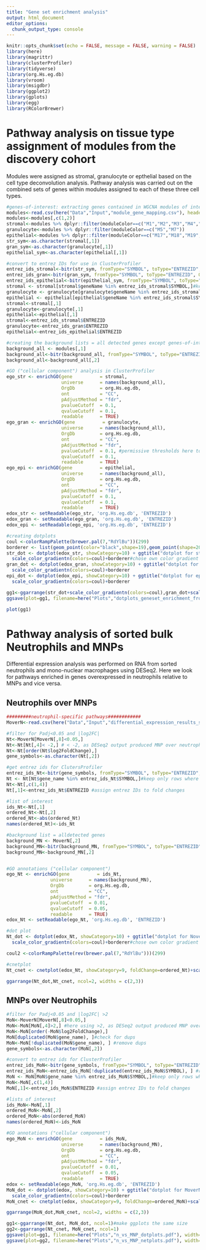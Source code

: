 ```yaml
---
title: "Gene set enrichment analysis"
output: html_document
editor_options: 
  chunk_output_type: console
---
```


```r
knitr::opts_chunk$set(echo = FALSE, message = FALSE, warning = FALSE)
library(here)
library(magrittr)
library(clusterProfiler)
library(tidyverse)
library(org.Hs.eg.db)
library(vroom)
library(msigdbr)
library(ggplot2)
library(gplots)
library(egg)
library(RColorBrewer)
```

# Pathway analysis on tissue type assignment of modules from the discovery cohort

Modules were assigned as stromal, granulocyte or epthelial based on the cell type deconvolution analysis.
Pathway analysis was carried out on the combined sets of genes within modules assigned to each of these three cell types.

```r
#genes-of-interest: extracting genes contained in WGCNA modules of interest
modules<-read.csv(here("Data","Input","module_gene_mapping.csv"), header = TRUE, row.names=1) #read in genes-to-module assignments
modules<-modules[,c(1,2)]
stromal<-modules %>% dplyr::filter(moduleColor==c("M1","M2","M3","M4","M9","M10"))
granulocyte<-modules %>% dplyr::filter(moduleColor==c("M5","M7"))
epithelial<-modules %>% dplyr::filter(moduleColor==c("M17","M18","M19","M20","M21","M22","M23","M24"))
str_sym<-as.character(stromal[,1])
gran_sym<-as.character(granulocyte[,1])
epithelial_sym<-as.character(epithelial[,1])

#convert to entrez IDs for use in ClusterProfiler
entrez_ids_stromal<-bitr(str_sym, fromType="SYMBOL", toType="ENTREZID", OrgDb="org.Hs.eg.db")
entrez_ids_gran<-bitr(gran_sym, fromType="SYMBOL", toType="ENTREZID", OrgDb="org.Hs.eg.db")
entrez_ids_epithelial<-bitr(epithelial_sym, fromType="SYMBOL", toType="ENTREZID", OrgDb="org.Hs.eg.db")
stromal <- stromal[stromal$geneName %in% entrez_ids_stromal$SYMBOL,]#keep only rows where entrezID was found
granulocyte <- granulocyte[granulocyte$geneName %in% entrez_ids_stromal$SYMBOL,]#keep only rows where entrezID was found
epithelial <- epithelial[epithelial$geneName %in% entrez_ids_stromal$SYMBOL,]#keep only rows where entrezID was found
stromal<-stromal[,1]
granulocyte<-granulocyte[,1]
epithelial<-epithelial[,1]
stromal<-entrez_ids_stromal$ENTREZID
granulocyte<-entrez_ids_gran$ENTREZID
epithelial<-entrez_ids_epithelial$ENTREZID

#creating the background lists = all detected genes except genes-of-interest
background_all <- modules[,1]
background_all<-bitr(background_all, fromType="SYMBOL", toType="ENTREZID", OrgDb="org.Hs.eg.db")
background_all<-background_all[,2]

#GO ("cellular component") analysis in ClusterProfiler
ego_str <- enrichGO(gene          = stromal,
                    universe      = names(background_all),
                    OrgDb         = org.Hs.eg.db,
                    ont           = "CC",
                    pAdjustMethod = "fdr",
                    pvalueCutoff  = 0.1,
                    qvalueCutoff  = 0.1,
                    readable      = TRUE)
ego_gran <- enrichGO(gene          = granulocyte,
                    universe      = names(background_all),
                    OrgDb         = org.Hs.eg.db,
                    ont           = "CC",
                    pAdjustMethod = "fdr",
                    pvalueCutoff  = 0.1, #permissive thresholds here to just get a picture of the top pathways
                    qvalueCutoff  = 0.1,
                    readable      = TRUE)
ego_epi <- enrichGO(gene          = epithelial,
                    universe      = names(background_all),
                    OrgDb         = org.Hs.eg.db,
                    ont           = "CC",
                    pAdjustMethod = "fdr",
                    pvalueCutoff  = 0.1,
                    qvalueCutoff  = 0.1,
                    readable      = TRUE)
edox_str <- setReadable(ego_str, 'org.Hs.eg.db', 'ENTREZID')
edox_gran <- setReadable(ego_gran, 'org.Hs.eg.db', 'ENTREZID')
edox_epi <- setReadable(ego_epi, 'org.Hs.eg.db', 'ENTREZID')

#creating dotplots
coul <-colorRampPalette(brewer.pal(7,"RdYlBu"))(299)
borderer <- list(geom_point(color="black",shape=19),geom_point(shape=20))
str_dot <- dotplot(edox_str, showCategory=10) + ggtitle("dotplot for stromal enriched pathways")+
  scale_color_gradientn(colors=coul)+borderer#chose own color gradient and add border
gran_dot <- dotplot(edox_gran, showCategory=10) + ggtitle("dotplot for granulocyte enriched pathways")+
  scale_color_gradientn(colors=coul)+borderer
epi_dot <- dotplot(edox_epi, showCategory=10) + ggtitle("dotplot for epithelial enriched pathways")+
  scale_color_gradientn(colors=coul)+borderer

gg1<-ggarrange(str_dot+scale_color_gradientn(colors=coul),gran_dot+scale_color_gradientn(colors=coul),epi_dot+scale_color_gradientn(colors=coul), ncol=1)#make ggplots the same size
ggsave(plot=gg1, filename=here("Plots","dotplots_geneset_enrichment_from_modules.pdf"), device="pdf",width=12, height=22,useDingbats=FALSE) 

```
```r
plot(gg1)
```

# Pathway analysis of sorted bulk Neutrophils and MNPs

Differential expression analysis was performed on RNA from sorted neutrophils and mono-nuclear macrophages using DESeq2. Here we look for pathways enriched in genes overexpressed in neutrophils relative to MNPs and vice versa.

## Neutrophils over MNPs

```r
#########neutrophil-specific pathways############
MoverN<-read.csv(here("Data","Input","differential_expression_results_sorted_MNPs_vs_neutrophs.csv"), header=T)# reading in DESeq2 output of neutrophil-MNP differential gene expression

#filter for Padj<0.05 and |log2FC| 
Nt<-MoverN[MoverN[,8]<0.05,]
Nt<-Nt[Nt[,4]< -2,] # < -2, as DESeq2 output produced MNP over neutrophil differential expression
Nt<-Nt[order(Nt$log2FoldChange),]
gene_symbols<-as.character(Nt[,2])

#get entrez ids for ClutersProfiler
entrez_ids_Nt<-bitr(gene_symbols, fromType="SYMBOL", toType="ENTREZID", OrgDb="org.Hs.eg.db") #convert gene symbols into EntrezID
Nt <- Nt[Nt$gene_name %in% entrez_ids_Nt$SYMBOL,]#keep only rows where entrezID was found
Nt<-Nt[,c(1,4)]
Nt[,1]<-entrez_ids_Nt$ENTREZID #assign entrez IDs to fold changes

#list of interest
ids_Nt<-Nt[,1]
ordered_Nt<-Nt[,2]
ordered_Nt<-abs(ordered_Nt)
names(ordered_Nt)<-ids_Nt

#background list = alldetected genes
background_MN <- MoverN[,2]
background_MN<-bitr(background_MN, fromType="SYMBOL", toType="ENTREZID", OrgDb="org.Hs.eg.db")
background_MN<-background_MN[,2]


#GO annotations ("cellular component")
ego_Nt <- enrichGO(gene          = ids_Nt,
                universe      = names(background_MN),
                OrgDb         = org.Hs.eg.db,
                ont           = "CC",
                pAdjustMethod = "fdr",
                pvalueCutoff  = 0.01,
                qvalueCutoff  = 0.05,
                readable      = TRUE)
edox_Nt <- setReadable(ego_Nt, 'org.Hs.eg.db', 'ENTREZID')

#dot plot
Nt_dot <- dotplot(edox_Nt, showCategory=10) + ggtitle("dotplot for NoverM enriched pathways")+
  scale_color_gradientn(colors=coul)+borderer#chose own color gradient

coul2 <-colorRampPalette(rev(brewer.pal(7,"RdYlBu")))(299)

#cnetplot
Nt_cnet <- cnetplot(edox_Nt, showCategory=9, foldChange=ordered_Nt)+scale_color_gradientn(colors=coul2)#chose own color gradient
```

```r

ggarrange(Nt_dot,Nt_cnet, ncol=2, widths = c(2,3))

```

## MNPs over Neutrophils

```r
#filter for Padj<0.05 and |log2FC| >2 
MoN<-MoverN[MoverN[,8]<0.05,]
MoN<-MoN[MoN[,4]>2,] #here using >2, as DESeq2 output produced MNP over neutrophil differential expression
MoN<-MoN[order(-MoN$log2FoldChange),]
MoN[duplicated(MoN$gene_name), ]#check for dups
MoN<-MoN[!duplicated(MoN$gene_name), ] #remove dups
gene_symbols<-as.character(MoN[,2])

#convert to entrez ids for ClusterProfiler
entrez_ids_MoN<-bitr(gene_symbols, fromType="SYMBOL", toType="ENTREZID", OrgDb="org.Hs.eg.db") #convert gene symbols into EntrezID
entrez_ids_MoN<-entrez_ids_MoN[!duplicated(entrez_ids_MoN$SYMBOL), ] #remove other dups
MoN <- MoN[MoN$gene_name %in% entrez_ids_MoN$SYMBOL,]#keep only rows where entrezID was found
MoN<-MoN[,c(1,4)]
MoN[,1]<-entrez_ids_MoN$ENTREZID #assign entrez IDs to fold changes

#lists of interest
ids_MoN<-MoN[,1]
ordered_MoN<-MoN[,2]
ordered_MoN<-abs(ordered_MoN)
names(ordered_MoN)<-ids_MoN

#GO annotations ("cellular component")
ego_MoN <- enrichGO(gene          = ids_MoN,
                    universe      = names(background_MN),
                    OrgDb         = org.Hs.eg.db,
                    ont           = "CC",
                    pAdjustMethod = "fdr",
                    pvalueCutoff  = 0.01,
                    qvalueCutoff  = 0.05,
                    readable      = TRUE)
edox <- setReadable(ego_MoN, 'org.Hs.eg.db', 'ENTREZID')
MoN_dot <- dotplot(edox, showCategory=10) + ggtitle("dotplot for MoverN enriched pathways")+
  scale_color_gradientn(colors=coul)+borderer
MoN_cnet <- cnetplot(edox, showCategory=9, foldChange=ordered_MoN)+scale_color_gradientn(colors=coul2)

```

```r
ggarrange(MoN_dot,MoN_cnet, ncol=2, widths = c(2,3))
```


```r
gg1<-ggarrange(Nt_dot, MoN_dot, ncol=1)#make ggplots the same size
gg2<-ggarrange(Nt_cnet, MoN_cnet, ncol=1)
ggsave(plot=gg1, filename=here("Plots","n_vs_MNP_dotplots.pdf"), width=10, height=12, device="pdf", useDingbats=FALSE) 
ggsave(plot=gg2, filename=here("Plots","n_vs_MNP_netplots.pdf"), width=10, height=10,  device="pdf", useDingbats=FALSE) 

```